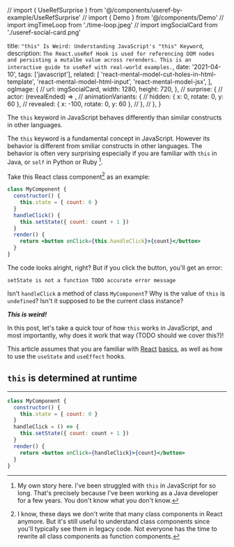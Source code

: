 // import { UseRefSurprise } from '@/components/useref-by-example/UseRefSurprise'
// import { Demo } from '@/components/Demo'
// import imgTimeLoop from './time-loop.jpeg'
// import imgSocialCard from './useref-social-card.png'

  title: `"this" Is Weird: Understanding JavaScript's "this" Keyword`,
  description: `The React.useRef Hook is used for referencing DOM nodes and persisting a mutalbe value across rerenders. This is an interactive guide to useRef with real-world examples.`,
  date: '2021-04-10',
  tags: ['javascript'],
  related: [
    'react-mental-model-cut-holes-in-html-template',
    'react-mental-model-html-input',
    'react-mental-model-jsx',
  ],
  ogImage: {
    // url: imgSocialCard,
    width: 1280,
    height: 720,
  },
  // surprise: {
  //   actor: (revealEnded) => <UseRefSurprise autoPlay={revealEnded} />,
  //   animationVariants: {
  //     hidden: { x: 0, rotate: 0, y: 60 },
  //     revealed: { x: -100, rotate: 0, y: 60 },
  //   },
  // },
}

<!--excerpt-->

The `this` keyword in JavaScript behaves differently than similar constructs in other languages.

<!--/excerpt-->

The `this` keyword is a fundamental concept in JavaScript. However its behavior is different from smiliar constructs in other languages. The behavior is often very surprising especially if you are familiar with `this` in Java, or `self` in Python or Ruby [^1].

Take this React class component[^2] as an example:

```jsx
class MyComponent {
  constructor() {
    this.state = { count: 0 }
  }
  handleClick() {
    this.setState({ count: count + 1 })
  }
  render() {
    return <button onClick={this.handleClick}>{count}</button>
  }
}
```

The code looks alright, right? But if you click the button, you'll get an error:

```
setState is not a function TODO accurate error message
```

Isn't `handleClick` a method of class `MyComponent`? Why is the value of `this` is `undefined`? Isn't it supposed to be the current class instance?

**_This is weird!_**

In this post, let's take a quick tour of how `this` works in JavaScript, and most importantly, why does it work that way (TODO should we cover this?)!

[^1]: My own story here. I've been struggled with `this` in JavaScript for so long. That's precisely because I've been working as a Java developer for a few years. You don't know what you don't know.
[^2]: I know, these days we don't write that many class components in React anymore. But it's still useful to understand class components since you'll typically see them in legacy code. Not everyone has the time to rewrite all class components as function components.

<NoticeBox title='Intended audience'>

This article assumes that you are familiar with [React](/posts/components-props-state) [basics](/posts/react-mental-model-cut-holes-in-html-template), as well as how to use the `useState` and `useEffect` hooks.

</NoticeBox>

## `this` is determined at runtime

---

```jsx
class MyComponent {
  constructor() {
    this.state = { count: 0 }
  }
  handleClick = () => {
    this.setState({ count: count + 1 })
  }
  render() {
    return <button onClick={handleClick}>{count}</button>
  }
}
```
